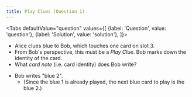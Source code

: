 ```yaml
---
title: Play Clues (Question 1)
---
```



<BeginnersGuideProgress id="play-clues-question-1" />

<Tabs
  defaultValue="question"
  values={[
    {label: 'Question', value: 'question'},
    {label: 'Solution', value: 'solution'},
  ]}>
<TabItem value="question">

- Alice clues blue to Bob, which touches one card on slot 3.
- From Bob's perspective, this must be a _Play Clue_. Bob marks down the identity of the card.
- What _card note_ (i.e. card identity) does Bob write?

</TabItem>
<TabItem value="solution">

- Bob writes "blue 2".
  - (Since the blue 1 is already played, the next blue card to play is the blue 2.)

</TabItem>
</Tabs>

<PlayCluesQuestion1 />
